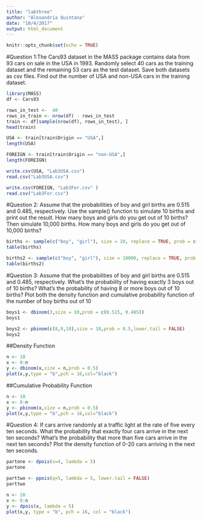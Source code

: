 ```yaml
---
title: "labthree"
author: "Alexandria Quintana"
date: "10/4/2017"
output: html_document
---
```


```r
knitr::opts_chunk$set(echo = TRUE)
```
#Question 1:The Cars93 dataset in the MASS package contains data from 93 cars on sale in the USA in 1993. Randomly select 40 cars as the training dataset and the remaining 53 cars as the test dataset. Save both datasets as csv files. Find out the number of USA and non-USA cars in the training dataset.


```r
library(MASS)
df <- Cars93
```



```r
rows_in_test <-  40  
rows_in_train <- nrow(df) - rows_in_test 
train <- df[sample(nrow(df), rows_in_test), ] 
head(train)
```


```r
USA <- train[train$Origin == "USA",]
length(USA)

FOREIGN <- train[train$Origin == "non-USA",]
length(FOREIGN)
```

```r
write.csv(USA, "Lab3USA.csv")
read.csv("Lab3USA.csv")

write.csv(FOREIGN, "Lab3For.csv" )
read.csv("Lab3For.csv")
```

#Question 2: Assume that the probabilities of boy and girl births are 0.515 and 0.485, respectively. Use the sample() function to simulate 10 births and print out the result. How many boys and girls do you get out of 10 births? Then simulate 10,000 births. How many boys and girls do you get out of 10,000 births?

```r
births <- sample(c("boy", "girl"), size = 10, replace = TRUE, prob = c(0.515, 0.485))
table(births)   

births2 <- sample(c("boy", "girl"), size = 10000, replace = TRUE, prob = c(0.515, 0.485))
table(births2) 
```

#Question 3: Assume that the probabilities of boy and girl births are 0.515 and 0.485, respectively. What’s the probability of having exactly 3 boys out of 10 births? What’s the probability of having 8 or more boys out of 10 births? Plot both the density function and cumulative probability function of the number of boy births out of 10
```r
boys1 <- dbinom(3,size = 10,prob = c(0.515, 0.485))
boys1
```

```r
boys2 <- pbinom(c(8,9,10),size = 10,prob = 0.5,lower.tail = FALSE)
boys2
```
##Density Function
```r
n <- 10
x <- 0:n
y <- dbinom(x,size = n,prob = 0.5)
plot(x,y,type = "b",pch = 16,col="black")
```

##Cumulative Probability Function
```r
n <- 10
x <- 8:n
y <- pbinom(x,size = n,prob = 0.5)
plot(x,y,type = "b",pch = 16,col="black")
```


#Question 4: If cars arrive randomly at a traffic light at the rate of five every ten seconds. What the probability that exactly four cars arrive in the next ten seconds? What’s the probability that more than five cars arrive in the next ten seconds? Plot the density function of 0-20 cars arriving in the next ten seconds.
```r
partone <- dpois(x=4, lambda = 5)
partone
```

```r
parttwo <- ppois(q=5, lambda = 5, lower.tail = FALSE)
parttwo
```

```r
n <- 20
x <- 0:n
y <- dpois(x, lambda = 5)
plot(x,y, type = "b", pch = 16, col = "black")
```
